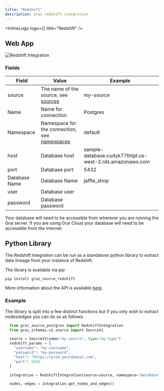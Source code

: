 ```yaml
---
title: "Redshift"
description: Grai redshift integration
---
```




<InlineLogo logo={<RedshiftIcon />} title="Redshift" />

## Web App

<Image
  src="/images/docs/core/integrations/redshift.png"
  height={600}
  width={1200}
  alt="Redshift Integration"
/>

### Fields

| Field         | Value                                                               | Example                                                  |
| ------------- | ------------------------------------------------------------------- | -------------------------------------------------------- |
| source    | The name of the source, see [sources](/concepts/sources)           | my-source |
| Name          | Name for connection                                                 | Postgres                                                 |
| Namespace     | Namespace for the connection, see [namespaces](/concepts/namespace) | default                                                  |
| host          | Database host                                                       | sample-database.cudyk77thtpt.us-west-2.rds.amazonaws.com |
| port          | Database port                                                       | 5432                                                     |
| Database Name | Database Name                                                       | jaffle_shop                                              |
| user          | Database user                                                       |                                                          |
| password      | Database password                                                   |                                                          |

<Callout type="info" emoji="ℹ️">
  Your database will need to be accessible from wherever you are running the
  Grai server. If you are using Grai Cloud your database will need to be
  accessible from the internet.
</Callout>

## Python Library

The Redshift integration can be run as a standalone python library to extract data lineage from your instance of Redshift.

The library is available via pip


```shell copy
pip install grai_source_redshift
```

More information about the API is available [here](/api-docs/grai_source_redshift/base).

### Example

The library is split into a few distinct functions but if you only wish to extract nodes/edges you can do
so as follows:

```python copy
  from grai_source_postgres import RedshiftIntegration
  from grai_schemas.v1.source import SourceV1

  source = SourceV1(name="my-source", type="my-type")
  redshift_params = {
    "username": "my-username",
    "password": "my-password",
    "host": "https://prod.yourdomain.com",
    "port": 5432
  }

  integration = RedshiftIntegration(source=source, namespace="metabase", **redshift_params)

  nodes, edges = integration.get_nodes_and_edges()
```
